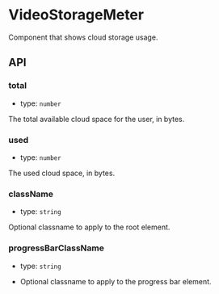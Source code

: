 
<Meta
  title="Packages/VideoPress/Video Storage Meter"
  component={VideoStorageMeter}
/>

# VideoStorageMeter
Component that shows cloud storage usage.

<Canvas withSource="open">
  <Story id="packages-videopress-video-storage-meter--default" />
</Canvas>

## API

### total

- type: `number`

The total available cloud space for the user, in bytes.

### used

- type: `number`

The used cloud space, in bytes.

### className

- type: `string`

Optional classname to apply to the root element.

### progressBarClassName

- type: `string`

* Optional classname to apply to the progress bar element.
